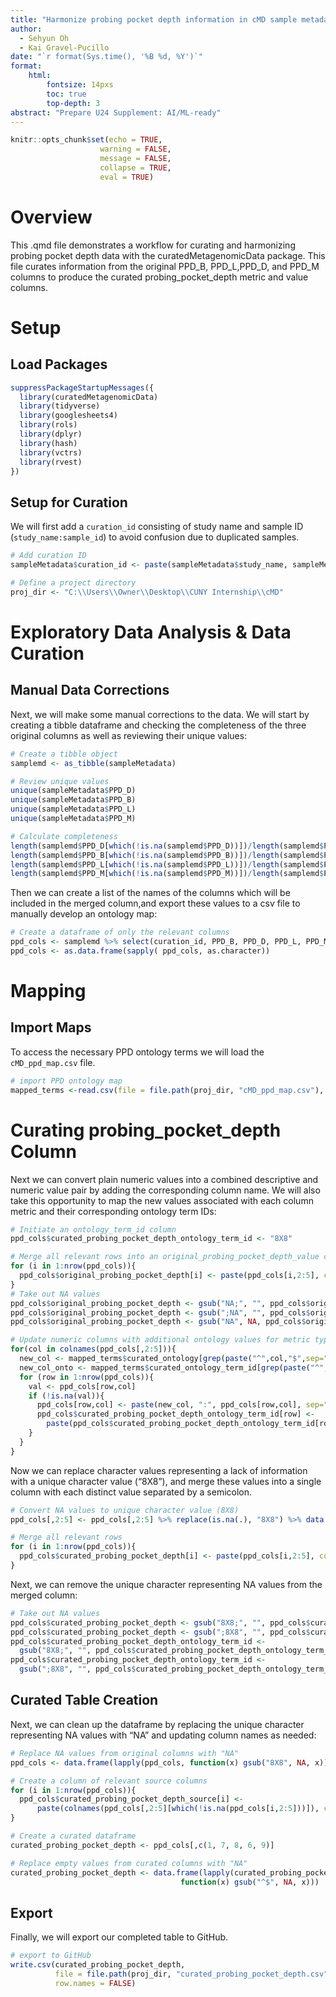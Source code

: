 ---
title: "Harmonize probing pocket depth information in cMD sample metadata"
author:
  - Sehyun Oh
  - Kai Gravel-Pucillo
date: "`r format(Sys.time(), '%B %d, %Y')`"
format:
    html:
        fontsize: 14pxs
        toc: true
        top-depth: 3
abstract: "Prepare U24 Supplement: AI/ML-ready"
---

```{r setup, include=FALSE}
knitr::opts_chunk$set(echo = TRUE, 
                    warning = FALSE,
                    message = FALSE,
                    collapse = TRUE,
                    eval = TRUE)
```

# Overview

This .qmd file demonstrates a workflow for curating and harmonizing probing 
pocket depth data with the curatedMetagenomicData package.
This file curates information from the original PPD_B, PPD_L,PPD_D, and 
PPD_M columns to produce the curated probing_pocket_depth metric and value 
columns.

# Setup
## Load Packages

```{r load}
suppressPackageStartupMessages({
  library(curatedMetagenomicData)
  library(tidyverse)
  library(googlesheets4)
  library(rols)
  library(dplyr)
  library(hash)
  library(vctrs)
  library(rvest)
})
```

## Setup for Curation

We will first add a `curation_id` consisting of study name and sample ID (`study_name:sample_id`) to avoid confusion due to duplicated samples.

```{r curation_setup}
# Add curation ID
sampleMetadata$curation_id <- paste(sampleMetadata$study_name, sampleMetadata$sample_id, sep = ":")

# Define a project directory
proj_dir <- "C:\\Users\\Owner\\Desktop\\CUNY Internship\\cMD"
```

# Exploratory Data Analysis & Data Curation

## Manual Data Corrections

Next, we will make some manual corrections to the data.
We will start by creating a tibble dataframe and checking the completeness of 
the three original columns as well as reviewing their unique values:
```{r}
# Create a tibble object 
samplemd <- as_tibble(sampleMetadata)

# Review unique values
unique(sampleMetadata$PPD_D)
unique(sampleMetadata$PPD_B)
unique(sampleMetadata$PPD_L)
unique(sampleMetadata$PPD_M)

# Calculate completeness
length(samplemd$PPD_D[which(!is.na(samplemd$PPD_D))])/length(samplemd$PPD_D)
length(samplemd$PPD_B[which(!is.na(samplemd$PPD_B))])/length(samplemd$PPD_B)
length(samplemd$PPD_L[which(!is.na(samplemd$PPD_L))])/length(samplemd$PPD_L)
length(samplemd$PPD_M[which(!is.na(samplemd$PPD_M))])/length(samplemd$PPD_M)
```

Then we can create a list of the names of the columns which will be included in 
the merged column,and export these values to a csv file to manually develop an 
ontology map:
```{r}
# Create a dataframe of only the relevant columns
ppd_cols <- samplemd %>% select(curation_id, PPD_B, PPD_D, PPD_L, PPD_M)
ppd_cols <- as.data.frame(sapply( ppd_cols, as.character))
```


# Mapping

## Import Maps

To access the necessary PPD ontology terms we will load the `cMD_ppd_map.csv` 
file.
```{r import_maps, eval=FALSE}
# import PPD ontology map
mapped_terms <-read.csv(file = file.path(proj_dir, "cMD_ppd_map.csv"), header=T)
```

# Curating probing_pocket_depth Column

Next we can convert plain numeric values into a combined descriptive and numeric 
value pair by adding the corresponding column name. We will also take this 
opportunity to map the new values associated with each column metric and their
corresponding ontology term IDs:
```{r}
# Initiate an ontology_term_id column
ppd_cols$curated_probing_pocket_depth_ontology_term_id <- "8X8"

# Merge all relevant rows into an original_probing_pocket_depth_value column
for (i in 1:nrow(ppd_cols)){
  ppd_cols$original_probing_pocket_depth[i] <- paste(ppd_cols[i,2:5], collapse=";")
}
# Take out NA values
ppd_cols$original_probing_pocket_depth <- gsub("NA;", "", ppd_cols$original_probing_pocket_depth)
ppd_cols$original_probing_pocket_depth <- gsub(";NA", "", ppd_cols$original_probing_pocket_depth)
ppd_cols$original_probing_pocket_depth <- gsub("NA", NA, ppd_cols$original_probing_pocket_depth)

# Update numeric columns with additional ontology values for metric type
for(col in colnames(ppd_cols[,2:5])){
  new_col <- mapped_terms$curated_ontology[grep(paste("^",col,"$",sep=""), mapped_terms$original_value, fixed=F)]
  new_col_onto <- mapped_terms$curated_ontology_term_id[grep(paste("^",col,"$",sep=""), mapped_terms$original_value, fixed=F)]
  for (row in 1:nrow(ppd_cols)){
    val <- ppd_cols[row,col]
    if (!is.na(val)){
      ppd_cols[row,col] <- paste(new_col, ":", ppd_cols[row,col], sep="")
      ppd_cols$curated_probing_pocket_depth_ontology_term_id[row] <- 
        paste(ppd_cols$curated_probing_pocket_depth_ontology_term_id[row], new_col_onto, sep=";")
    }
  }
}
```

Now we can replace character values representing a lack of information with a 
unique character value ("8X8"), and merge these values into a single column with 
each distinct value separated by a semicolon.
```{r}
# Convert NA values to unique character value (8X8)
ppd_cols[,2:5] <- ppd_cols[,2:5] %>% replace(is.na(.), "8X8") %>% data.frame()

# Merge all relevant rows
for (i in 1:nrow(ppd_cols)){
  ppd_cols$curated_probing_pocket_depth[i] <- paste(ppd_cols[i,2:5], collapse=";")
}
```

Next, we can remove the unique character representing NA values from the merged
column:
```{r}
# Take out NA values
ppd_cols$curated_probing_pocket_depth <- gsub("8X8;", "", ppd_cols$curated_probing_pocket_depth)
ppd_cols$curated_probing_pocket_depth <- gsub(";8X8", "", ppd_cols$curated_probing_pocket_depth)
ppd_cols$curated_probing_pocket_depth_ontology_term_id <- 
  gsub("8X8;", "", ppd_cols$curated_probing_pocket_depth_ontology_term_id)
ppd_cols$curated_probing_pocket_depth_ontology_term_id <- 
  gsub(";8X8", "", ppd_cols$curated_probing_pocket_depth_ontology_term_id)
```


## Curated Table Creation

Next, we can clean up the dataframe by replacing the unique character 
representing NA values with "NA" and updating column names as needed:
```{r}
# Replace NA values from original columns with "NA"
ppd_cols <- data.frame(lapply(ppd_cols, function(x) gsub("8X8", NA, x)))

# Create a column of relevant source columns
for (i in 1:nrow(ppd_cols)){
  ppd_cols$curated_probing_pocket_depth_source[i] <- 
      paste(colnames(ppd_cols[,2:5][which(!is.na(ppd_cols[i,2:5]))]), collapse=";")
}

# Create a curated dataframe
curated_probing_pocket_depth <- ppd_cols[,c(1, 7, 8, 6, 9)]

# Replace empty values from curated columns with "NA"
curated_probing_pocket_depth <- data.frame(lapply(curated_probing_pocket_depth, 
                                      function(x) gsub("^$", NA, x)))
```


## Export

Finally, we will export our completed table to GitHub.
```{r export_curated_table, eval=FALSE}
# export to GitHub
write.csv(curated_probing_pocket_depth, 
          file = file.path(proj_dir, "curated_probing_pocket_depth.csv"),
          row.names = FALSE)
```